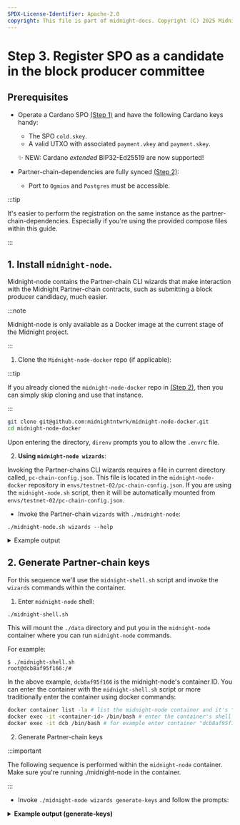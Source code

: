 ```yaml
---
SPDX-License-Identifier: Apache-2.0
copyright: This file is part of midnight-docs. Copyright (C) 2025 Midnight Foundation. Licensed under the Apache License, Version 2.0 (the "License"); You may not use this file except in compliance with the License. You may obtain a copy of the License at http://www.apache.org/licenses/LICENSE-2.0 Unless required by applicable law or agreed to in writing, software distributed under the License is distributed on an "AS IS" BASIS, WITHOUT WARRANTIES OR CONDITIONS OF ANY KIND, either express or implied. See the License for the specific language governing permissions and limitations under the License.
---
```


# Step 3. Register SPO as a candidate in the block producer committee

## Prerequisites

- Operate a Cardano SPO [(Step 1)](./step-1) and have the following Cardano keys handy:
  - The SPO `cold.skey`.
  - A valid UTXO with associated `payment.vkey` and `payment.skey`.
  
  ✨ NEW: Cardano *extended* BIP32-Ed25519 are now supported!

- Partner-chain-dependencies are fully synced [(Step 2)](./step-2):
  - Port to `Ogmios` and `Postgres` must be accessible.

:::tip

It's easier to perform the registration on the same instance as the partner-chain-dependencies. Especially if you're using the provided compose files within this guide.

:::

## 1. Install `midnight-node`.

Midnight-node contains the Partner-chain CLI wizards that make interaction with the Midnight Partner-chain contracts, such as submitting a block producer candidacy, much easier.

:::note

Midnight-node is only available as a Docker image at the current stage of the Midnight project.

:::

1. Clone the `Midnight-node-docker` repo (if applicable):

:::tip

If you already cloned the `midnight-node-docker` repo in [(Step 2)](./step-2), then you can simply skip cloning and use that instance.

:::

```bash
git clone git@github.com:midnightntwrk/midnight-node-docker.git
cd midnight-node-docker
```

Upon entering the directory, `direnv` prompts you to allow the `.envrc` file.

2. **Using `midnight-node wizards`**:

Invoking the Partner-chains CLI wizards requires a file in current directory called, `pc-chain-config.json`. This file is located in the `midnight-node-docker` repository in `envs/testnet-02/pc-chain-config.json`. If you are using the `midnight-node.sh` script, then it will be automatically mounted from `envs/testnet-02/pc-chain-config.json`.

- Invoke the Partner-chain `wizards` with `./midnight-node`:

```shell
./midnight-node.sh wizards --help
```

<details>
  <summary>Example output</summary>

```shell
Partner Chains text "wizards" for setting up chain

Usage: midnight-node wizards <COMMAND>

Commands:
  generate-keys           This wizard generates the keys required for operating a partner-chains node,
                          stores them in the keystore directory, and prints the public keys and keystore
                          location
  prepare-configuration   Wizard to obtain the configuration needed for the partner-chain governance
                          authority. This configuration should be shared with chain participants and used
                          to create the chain spec json file
  create-chain-spec       Wizard for creating a chain spec json file based on the chain configuration (see
                          `prepare-configuration`)
  setup-main-chain-state  Wizard for setting D-parameter and Permissioned Candidates list on the main
                          chain. Uses 'chain config' obtained after running `prepare-configuration`
  start-node              Wizard for starting a substrate node in the environment set up by
                          `generate-keys`, `prepare-config`, and `create-chain-spec`. It also assits in
                          setting the `resources configuration`
  register1               The first step of registering as a committee candidate. Registration is split
                          into three steps to allow the user to use their cold keys on a cold machine
  register2               The second step of registering as a committee candidate, using cold keys
  register3               The final step of registering as a committee candidate, not using cold keys
  deregister              Deregister from the candidates set. This command requires chain config file
                          present in the running directory
  help                    Print this message or the help of the given subcommand(s)

Options:
  -h, --help
          Print help (see a summary with '-h')


╔════════════════════════════════════════════════════════════════════════════════╗
║                           Command groups by role                               ║
╠════════════════════════════════════════════════════════════════════════════════╣
║ The following sections outline the typical sequence of commands for each role. ║
║ The numbering indicates the recommended order of execution. Please note that   ║
║ this order may vary depending on specific deployment scenarios.                ║
╟────────────────────────────────────────────────────────────────────────────────╢
║ Governance Authority:                                                          ║
║   1. generate-keys         : generate necessary cryptographic keys             ║
║   2. prepare-configuration : set up the partner chain configuration            ║
║   3. create-chain-spec     : create the chain specification file               ║
║   4. setup-main-chain-state: configure the main chain parameters               ║
║   5. start-node            : start the validator node                          ║
╟────────────────────────────────────────────────────────────────────────────────╢
║ Registered Validator:                                                          ║
║   1. generate-keys         : generate validator keys                           ║
║   2. register1             : initiate the registration process                 ║
║   3. register2             : complete registration with cold keys              ║
║   4. register3             : finalize registration                             ║
║   5. start-node            : start the validator node                          ║
║   6. deregister            : cancel registration                               ║
║                                                                                ║
║   Note: This sequence assumes that the chain-spec.json and                     ║
║         pc-chain-config.json files have been obtained from                     ║
║         the Governance Authority and are present in the working directory.     ║
╟────────────────────────────────────────────────────────────────────────────────╢
║ Permissioned Validator:                                                        ║
║   1. generate-keys         : generate validator keys                           ║
║   2. start-node            : start the validator node                          ║
║                                                                                ║
║   Note: After executing 'generate-keys', the generated keys must be shared     ║
║         with the Governance Authority. The 'start-node' command can only be    ║
║         executed after the Governance Authority has established the partner    ║
║         chain on the main network. This sequence assumes that the              ║
║         chain-spec.json and pc-chain-config.json files have                    ║
║         been obtained from the Governance Authority and are present in the     ║
║         working directory.                                                     ║
╚════════════════════════════════════════════════════════════════════════════════╝
```
</details>

## 2. Generate Partner-chain keys

For this sequence we'll use the `midnight-shell.sh` script and invoke the `wizards` commands within the container.

1. Enter `midnight-node` shell:

```shell
./midnight-shell.sh
```

This will mount the `./data` directory and put you in the `midnight-node` container where you can run `midnight-node` commands.

For example:

```
$ ./midnight-shell.sh
root@dcb8af95f166:/# 
```

In the above example, `dcb8af95f166` is the midnight-node's container ID. You can enter the container with the `midnight-shell.sh` script or more traditionally enter the container using docker commands:

```bash
docker container list -la # list the midnight-node container and it's "container ID"
docker exec -it <container-id> /bin/bash # enter the container's shell by ID
docker exec -it dcb /bin/bash # for example enter container "dcb8af95f166"
```

2. Generate Partner-chain keys


:::important

The following sequence is performed within the `midnight-node` container. Make sure you're running ./midnight-node in the container.

:::

- Invoke `./midnight-node wizards generate-keys` and follow the prompts:

<details>
<summary><b>Example output (generate-keys)</b></summary>
```bash
./midnight-node wizards generate-keys
This 🧙 wizard will generate the following keys and save them to your node's keystore:
→  an ECDSA Cross-chain key
→  an ED25519 Grandpa key
→  an SR25519 Aura key
It will also generate a network key for your node if needed.

> node base path ./data

⚙️ Generating Cross-chain (ecdsa) key
running external command: /midnight-node key generate --scheme ecdsa --output-type json
💾 Inserting Cross-chain (ecdsa) key
running external command: /midnight-node key insert --base-path ./data --scheme ecdsa --key-type crch --suri 'legend remain sting admit kidney language sun student reject robust depth umbrella'
💾 Cross-chain key stored at ./data/chains/partner_chains_template/keystore/637263680x0378769bcea3d597048bb874b3671ed7bfccc86f5aa92beeb615e5f2621602c592

⚙️ Generating Grandpa (ed25519) key
running external command: /midnight-node key generate --scheme ed25519 --output-type json
💾 Inserting Grandpa (ed25519) key
running external command: /midnight-node key insert --base-path ./data --scheme ed25519 --key-type gran --suri 'stairs lend book century actor course intact sell popular hero drastic humor'
💾 Grandpa key stored at ./data/chains/partner_chains_template/keystore/6772616e0x67b3161c75d23fbbbc29dae8b937bf0a57bf5c7c9ebdef9be4d297812ac86de8

⚙️ Generating Aura (sr25519) key
running external command: /midnight-node key generate --scheme sr25519 --output-type json
💾 Inserting Aura (sr25519) key
running external command: /midnight-node key insert --base-path ./data --scheme sr25519 --key-type aura --suri 'unknown benefit exclude odor accident ribbon pond reduce rebuild rally prepare core'
💾 Aura key stored at ./data/chains/partner_chains_template/keystore/617572610x149b37993c43c2d70b09c7c7af29b36a9809f2ee076d01c624693f05e3768634

🔑 The following public keys were generated and saved to the partner-chains-public-keys.json file:
{
  "sidechain_pub_key": "0x0378769bcea3d597048bb874b3671ed7bfccc86f5aa92beeb615e5f2621602c592",
  "aura_pub_key": "0x149b37993c43c2d70b09c7c7af29b36a9809f2ee076d01c624693f05e3768634",
  "grandpa_pub_key": "0x67b3161c75d23fbbbc29dae8b937bf0a57bf5c7c9ebdef9be4d297812ac86de8"
}
You may share them with your chain governance authority
if you wish to be included as a permissioned candidate.

⚙️ Generating network key
running external command: /midnight-node key generate-node-key --base-path ./data
command output: Generating key in "./data/chains/undeployed/network/secret_ed25519"
command output: 12D3KooWBAZC9CdRDPWB4trSfLJYDqqUVoZ3xFDcb2tF3M7vjL9F

🚀 All done!
```
</details>

The container will now have a `data/` directory structure like so:

```shell
data/
└── chains
    └── undeployed
        ├── keystore
        │   ├── 6175728281...# sidechain key
        │   ├── 63726367cd...# aura key
        │   └── 677a322ca6...# grandpa key
        └── network
            └── secret_ed25519 # network (node) key
```

This `data/` directory will be used for the Midnight-node in [(Step 4)](./step-4).

- We need to move the keys from the generic partner chains directory to a keystore our node can find.

```shell
mv -R ./data/chains/undeployed/ ./data/chains/partner_chains_template
```

The file structure should now look like this:

```bash
data/
└── chains
    └── partner_chains_template
        ├── keystore
        │   ├── 6175728281...# sidechain key
        │   ├── 63726367cd...# aura key
        │   └── 677a322ca6...# grandpa key
        └── network
            └── secret_ed25519 # network (node) key
```

## 3. Make Cardano-keys accessible to container

The registration will be performed in the midnight-node container as done with the previous `generate-keys` step. However, now is a good time to ensure required Cardano keys are accessible to the container.

For example, let's assume your keys are in a `cardano-keys` directory on the host machine. This can be copied to the container using the `docker cp` command.

```
docker cp /path/to/cardano-keys/ <container-ID>:cardano-keys
```

This will place the `cardano-keys` directory and it's contents in the root directory of the `midnight-node` container.

For example:

```bash
$ docker cp cardano-keys/ cb5:cardano-keys/
Successfully copied 49.2kB to cb5:cardano-keys/

$ docker exec -it cb5 /bin/bash

root@cb52f4691afd:/# ls
artifacts-amd64  data  lib	      mnt		    res   srv  var
bin		 dev   lib64	      opt		    root  sys  version
boot		 etc   media	      pc-chain-config.json  run   tmp
cardano-keys	 home  midnight-node  proc		    sbin  usr
```

To remove this directory from the container: 

```
docker exec <container-ID> rm -r cardano-keys/
```

## 3. Register as a candidate

Registration is a 3 command process. You will have to: 

1. Initiate the registration process,
2. prepare regsitration signature,
3. and finally submit the registration.

This sequence is streamlined with the `./midnight-node wizards register1`, `register2` and `register3` commands.

:::important

Again, perform this sequence in the container.

:::

- Invoke `./midnight-node wizards register1` and follow the prompts:

<details>
<summary><b>Example output (register1)</b></summary>
```bash
./midnight-node wizards register1
⚙️ Registering as a committee candidate (step 1/3)
This wizard will query your UTXOs using address derived from the payment verification key and Ogmios service
> Ogmios protocol (http/https) http
> Ogmios hostname cardano-ogmios
> Ogmios port 1337
> path to the payment verification file priv/wallet/mywallet/payment.vkey
⚙️ Querying UTXOs of addr_test1vz8jvjmn3zph7uj87nu6hdzkte7pwahjk4r864hug459ncsanyj7c from Ogmios at http://cardano-ogmios:1337...
> Select UTXO to use for registration d7ebd0b5f215ede15d25fc00c5e9fbfb24b36ffdf428f93fc83cde84440be376#0 (2212383 lovelace)
Please do not spend this UTXO, it needs to be consumed by the registration transaction.

Run the following command to generate signatures on the next step. It has to be executed on the machine with your SPO cold signing key.

/midnight-node wizards register2 \
 --genesis-utxo 46876a2250ec0e523eccc30b0fc6d6fa55c61dd200b83140acaab291edeb0b11#0 \
 --registration-utxo d7ebd0b5f215ede15d25fc00c5e9fbfb24b36ffdf428f93fc83cde84440be376#0 \
 --aura-pub-key 0x0a66c6e1ca29d332a3b1738471bb4f27d4425b3001bbc9003757c2213b40b508 \
 --grandpa-pub-key 0xca364cd1c9a63988d9da8adc5e336220ee93fc6b9d65bca280133a55e21dc5f1 \
 --sidechain-pub-key 0x03de3d4544b1789d22aae9b4ae24d9e85282a300f690f7c0a534434f7f62362153 \
 --sidechain-signature d03d7900805e9aeb465278ca2f67465521d8c2abc680a5650e85105f407825df75de19df6cc45bac92b66250ccd2b51e3d93922925aa7e09f3b0a3e53bf7763b
```
</details>

<details>
<summary><b>Common Errors</b></summary>

1. **Error: "⚠️ No UTXOs found for the given address"**
   - **Cause:**
     - The address derived from `payment.vkey` has no unspent transaction outputs (UTXOs), meaning it hasn’t been funded with testnet Ada (tAda).
     - The Cardano node might not be fully synced, so it can’t retrieve the latest balance.
   - **Solution:**
     - **Fund the Address:** Send tAda to your payment address using a faucet (e.g., Cardano testnet faucet) or another funded wallet.
     - **Check Node Sync:** Verify the node is fully synced by running:
       ```bash
       ./cardano-cli.sh query tip
       ```
       Ensure the `syncProgress` is `100%`. If not, wait for it to sync.
</details>

The `register1` command will return the register2 command for you. You simply need to copy and paste this in the shell.

- Copy and paste the `register2` command generated from `register1`:

<details>
<summary><b>Example output (register2)</b></summary>
```shell
/midnight-node wizards register2 \
 --genesis-utxo 46876a2250ec0e523eccc30b0fc6d6fa55c61dd200b83140acaab291edeb0b11#0 \
 --registration-utxo d7ebd0b5f215ede15d25fc00c5e9fbfb24b36ffdf428f93fc83cde84440be376#0 \
 --aura-pub-key 0x0a66c6e1ca29d332a3b1738471bb4f27d4425b3001bbc9003757c2213b40b508 \
 --grandpa-pub-key 0xca364cd1c9a63988d9da8adc5e336220ee93fc6b9d65bca280133a55e21dc5f1 \
 --sidechain-pub-key 0x03de3d4544b1789d22aae9b4ae24d9e85282a300f690f7c0a534434f7f62362153 \
 --sidechain-signature d03d7900805e9aeb465278ca2f67465521d8c2abc680a5650e85105f407825df75de19df6cc45bac92b66250ccd2b51e3d93922925aa7e09f3b0a3e53bf7763b
⚙️ Register as a committee candidate (step 2/3)
  This command will use SPO cold signing key for signing the registration message.
> Path to mainchain signing key file priv/pool/WINTERGREENPOOL/cold.skey
To finish the registration process, run the following command on the machine with the partner chain dependencies running:

/midnight-node wizards register3 \
--genesis-utxo 46876a2250ec0e523eccc30b0fc6d6fa55c61dd200b83140acaab291edeb0b11#0 \
--registration-utxo d7ebd0b5f215ede15d25fc00c5e9fbfb24b36ffdf428f93fc83cde84440be376#0 \
--aura-pub-key 0x0a66c6e1ca29d332a3b1738471bb4f27d4425b3001bbc9003757c2213b40b508 \
--grandpa-pub-key 0xca364cd1c9a63988d9da8adc5e336220ee93fc6b9d65bca280133a55e21dc5f1 \
--partner-chain-pub-key 0x03de3d4544b1789d22aae9b4ae24d9e85282a300f690f7c0a534434f7f62362153 \
--partner-chain-signature d03d7900805e9aeb465278ca2f67465521d8c2abc680a5650e85105f407825df75de19df6cc45bac92b66250ccd2b51e3d93922925aa7e09f3b0a3e53bf7763b \
--spo-public-key 7ca8511e4b96c6d443304753685ea89660212e556a2c3c903fb10c99df292a72 \
--spo-signature 019ec2205223ba0f47a26f3e732e2c00e623eb1af546339a36c8136a792d37c6f2d36e76efa03a401e0be6559488d94e09368257f19886be95f8496f56460803
```
</details>

The `register2` command will return the `register3` command. Simply copy and paste this into shell.

- Copy and paste the **register3** command and follow the prompts to submit registration:

<details>
<summary>Example output (register3)</summary>
```shell
root@cb52f4691afd:/# /midnight-node wizards register3 \
--genesis-utxo 46876a2250ec0e523eccc30b0fc6d6fa55c61dd200b83140acaab291edeb0b11#0 \
--registration-utxo d7ebd0b5f215ede15d25fc00c5e9fbfb24b36ffdf428f93fc83cde84440be376#0 \
--aura-pub-key 0x0a66c6e1ca29d332a3b1738471bb4f27d4425b3001bbc9003757c2213b40b508 \
--grandpa-pub-key 0xca364cd1c9a63988d9da8adc5e336220ee93fc6b9d65bca280133a55e21dc5f1 \
--partner-chain-pub-key 0x03de3d4544b1789d22aae9b4ae24d9e85282a300f690f7c0a534434f7f62362153 \
--partner-chain-signature d03d7900805e9aeb465278ca2f67465521d8c2abc680a5650e85105f407825df75de19df6cc45bac92b66250ccd2b51e3d93922925aa7e09f3b0a3e53bf7763b \
--spo-public-key 7ca8511e4b96c6d443304753685ea89660212e556a2c3c903fb10c99df292a72 \
--spo-signature 019ec2205223ba0f47a26f3e732e2c00e623eb1af546339a36c8136a792d37c6f2d36e76efa03a401e0be6559488d94e09368257f19886be95f8496f56460803
⚙️ Register as a committee candidate (step 3/3)
This command will submit the registration message to the mainchain.
To proceed with the next command, a payment signing key is required. Please note that this key will not be stored or communicated over the network.
> Path to mainchain payment signing key file priv/wallet/mywallet/payment.skey
Partner Chains Smart Contracts require access to Ogmios. Please provide its configuration.
> Ogmios protocol (http/https) http
> Ogmios hostname cardano-ogmios
> Ogmios port 1337
2025-05-20T03:48:25.486387217+00:00 INFO partner_chains_cardano_offchain::register - ✅ Transaction submitted. ID: ed829260c23f079a96dac6e6f4c48bf187066826c9d812fb87c6c9a9b7a832e7
2025-05-20T03:48:25.486403409+00:00 INFO partner_chains_cardano_offchain::await_tx - Probing for transaction output 'ed829260c23f079a96dac6e6f4c48bf187066826c9d812fb87c6c9a9b7a832e7#0'
2025-05-20T03:48:30.492834563+00:00 INFO partner_chains_cardano_offchain::await_tx - Probing for transaction output 'ed829260c23f079a96dac6e6f4c48bf187066826c9d812fb87c6c9a9b7a832e7#0'
2025-05-20T03:48:35.497173351+00:00 INFO partner_chains_cardano_offchain::await_tx - Probing for transaction output 'ed829260c23f079a96dac6e6f4c48bf187066826c9d812fb87c6c9a9b7a832e7#0'
2025-05-20T03:48:40.501445961+00:00 INFO partner_chains_cardano_offchain::await_tx - Probing for transaction output 'ed829260c23f079a96dac6e6f4c48bf187066826c9d812fb87c6c9a9b7a832e7#0'
2025-05-20T03:48:40.504456587+00:00 INFO partner_chains_cardano_offchain::await_tx - Transaction output 'ed829260c23f079a96dac6e6f4c48bf187066826c9d812fb87c6c9a9b7a832e7'
> Show registration status? Yes
The registration status will be queried from a db-sync instance for which a valid connection string is required. Please note that this db-sync instance needs to be up and synced with the main chain.
> DB-Sync Postgres connection string postgresql://$POSTGRES_USER:$POSTGRES_PASSWORD@$POSTGRES_HOST:$POSTGRES_PORT/$POSTGRES_DB
Registrations status for epoch 940:
```
</details>

:::warning

There's a known issue with register3 querying the Postgres database, but don't worry - the registration was successful and can be validated by querying the committee in the next step.

:::

- After registering query the current epoch:

```bash
curl -L -X POST -H "Content-Type: application/json" -d '{
      "jsonrpc": "2.0",
      "method": "sidechain_getStatus",
      "params": [INSERT_EPOCH],
      "id": 1
    }' https://rpc.testnet-02.midnight.network | jq
```

Example output:

```bash
curl -L -X POST -H "Content-Type: application/json" -d '{
      "jsonrpc": "2.0",
      "method": "sidechain_getStatus",
      "params": [],
      "id": 1
    }' https://rpc.testnet-02.midnight.network | jq
  % Total    % Received % Xferd  Average Speed   Time    Time     Time  Current
                                 Dload  Upload   Total   Spent    Left  Speed
100   297  100   193  100   104    395    213 --:--:-- --:--:-- --:--:--   608
{
  "jsonrpc": "2.0",
  "result": {
    "sidechain": {
      "epoch": 239830,
      "slot": 287797102,
      "nextEpochTimestamp": 1726783200000
    },
    "mainchain": {
      "epoch": 695,
      "slot": 60126536,
      "nextEpochTimestamp": 1726790400000
    }
  },
  "id": 1
}
```

- Query validator committee for `n` + 2 epochs.

```
curl -L -X POST -H "Content-Type: application/json" -d '{
      "jsonrpc": "2.0",
      "method": "sidechain_getAriadneParameters",
      "params": [697],
      "id": 1
    }' https://rpc.testnet-02.midnight.network | jq
```

Look for your registration under `"candidateRegistrations": {)`. Ensure you see your Partner-chain keys in the registration and  `"isValid": true`

🥳 At this point you are now registered as a candidate in the validator committee! Now, it's time to run a **midnight-node** in validator mode to produce Midnight blocks.

## Deregister

Deregistration can be performed by invoking `midnight-node wizards deregister`. This should be performed in the container with access to keys used in registration. 

- Enter the midnight-node container
- Invoke `midnight-node wizards deregister` and follow the prompts.

For example:

```
root@cb52f4691afd:/# ./midnight-node wizards deregister
This wizard will remove the specified candidate from the committee candidates based on the following chain parameters:
{
  "genesis_utxo": "46876a2250ec0e523eccc30b0fc6d6fa55c61dd200b83140acaab291edeb0b11#0"
}.
Committee Candidate Validator Address is 'addr_test1wrdcz9xr2qmywev3rhegnyt0jvud45l2xk2lpkt29wwch2g9vngtm'

Payment signing key and cold verification key used for registration are required to deregister.
> path to the payment signing key file priv/wallet/mywallet/payment.skey
> path to the cold verification key file priv/pool/WINTERGREENPOOL/cold.vkey
Partner Chains Smart Contracts require access to Ogmios. Please provide its configuration.
> Ogmios protocol (http/https) http
> Ogmios hostname cardano-ogmios
> Ogmios port 1337
2025-05-20T02:22:08.482040253+00:00 INFO partner_chains_cardano_offchain::register - ✅ Transaction submitted. ID: d7ebd0b5f215ede15d25fc00c5e9fbfb24b36ffdf428f93fc83cde84440be376
2025-05-20T02:22:08.482055547+00:00 INFO partner_chains_cardano_offchain::await_tx - Probing for transaction output 'd7ebd0b5f215ede15d25fc00c5e9fbfb24b36ffdf428f93fc83cde84440be376#0'
2025-05-20T02:22:13.486015526+00:00 INFO partner_chains_cardano_offchain::await_tx - Probing for transaction output 'd7ebd0b5f215ede15d25fc00c5e9fbfb24b36ffdf428f93fc83cde84440be376#0'
2025-05-20T02:22:13.488982844+00:00 INFO partner_chains_cardano_offchain::await_tx - Transaction output 'd7ebd0b5f215ede15d25fc00c5e9fbfb24b36ffdf428f93fc83cde84440be376'
```

Deregistration will remove the candidate from the committee in `n` + 2 epochs.

- Query validator committee for `n` + 2 epochs since submitting deregistration:

```
curl -L -X POST -H "Content-Type: application/json" -d '{
      "jsonrpc": "2.0",
      "method": "sidechain_getAriadneParameters",
      "params": [INSERT_EPOCH],
      "id": 1
    }' https://rpc.testnet-02.midnight.network | jq
```

You should see your candidate is no longer on the list.
